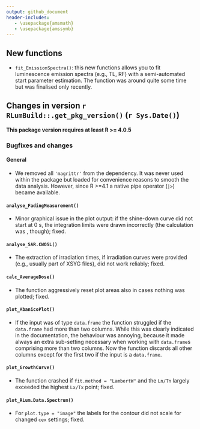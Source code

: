 ```yaml
---
output: github_document
header-includes:
   - \usepackage{amsmath}
   - \usepackage{amssymb}
---
```

<!-- NEWS.md was auto-generated by NEWS.Rmd. Please DO NOT edit by hand!-->

## New functions
* `fit_EmissionSpectra()`: this new functions allows you to fit luminescence emission spectra (e.g., 
TL, RF) with a semi-automated start parameter estimation. The function was around quite some 
time but was finalised only recently. 

## Changes in version `r RLumBuild::.get_pkg_version()` (`r Sys.Date()`)

**This package version requires at least R >= 4.0.5**

### Bugfixes and changes

#### General
* We removed all `'magrittr'` from the dependency. It was never used within the 
package but loaded for convenience reasons to smooth the data analysis.
However, since R >=4.1 a native pipe operator (`|>`) became available.

#### `analyse_FadingMeasurement()`
* Minor graphical issue in the plot output: if the shine-down curve did not start 
at 0 s, the integration limits were drawn incorrectly (the calculation was , though); fixed. 

#### `analyse_SAR.CWOSL()` 
* The extraction of irradiation times, if irradiation curves were 
provided (e.g., usually part of XSYG files), did not work reliably; fixed.

#### `calc_AverageDose()`
* The function aggressively reset plot areas also in cases nothing was plotted; fixed. 

#### `plot_AbanicoPlot()`
* If the input was of type `data.frame` the function struggled if the `data.frame` 
had more than two columns. While this was clearly indicated in the documentation, 
the behaviour was annoying, because it made always an extra sub-setting necessary 
when working with `data.frame`s comprising more than two columns. Now the function discards
all other columns except for the first two if the input is a `data.frame`.

#### `plot_GrowthCurve()`
* The function crashed if `fit.method = "LambertW"` and the `Ln/Tn` largely 
exceeded the highest `Lx/Tx` point; fixed.

#### `plot_RLum.Data.Spectrum()`
* For `plot.type = "image"` the labels for the contour did not scale for changed 
`cex` settings; fixed.


